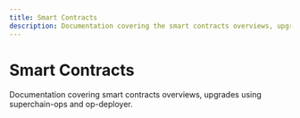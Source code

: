 ```yaml
---
title: Smart Contracts
description: Documentation covering the smart contracts overviews, upgrades using superchain-ops and op-deployer
---
```



# Smart Contracts

Documentation covering smart contracts overviews, upgrades using superchain-ops and op-deployer.

<CardGroup>
  <Card title="Smart Contract overview" href="/stack/smart-contracts/smart-contracts" />
  <Card title="Upgrade using superchain-ops" href="/stack/smart-contracts/superchain-ops-guide" />
  <Card title="Upgrade L1 contracts using op-deployer" href="/stack/smart-contracts/op-deployer-upgrade" />
  <Card title="Upgrading Smart Contracts from v1.3.0 to v1.8.0" href="/stack/smart-contracts/upgrade-op-contracts-1-3-1-8" />
</CardGroup>
